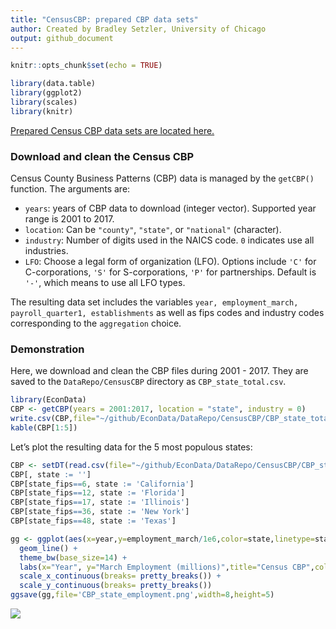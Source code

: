 ```yaml
---
title: "CensusCBP: prepared CBP data sets"
author: Created by Bradley Setzler, University of Chicago
output: github_document
---
```


```r
knitr::opts_chunk$set(echo = TRUE)
```

```r
library(data.table)
library(ggplot2)
library(scales)
library(knitr)
```



[Prepared Census CBP data sets are located here.](https://github.com/setzler/EconData/tree/master/DataRepo/CensusCBP/)



### Download and clean the Census CBP


Census County Business Patterns (CBP) data is managed by the `getCBP()` function. The arguments are:

- `years`: years of CBP data to download (integer vector). Supported year range is 2001 to 2017.
- `location`: Can be `"county"`, `"state"`, or `"national"` (character).
- `industry`: Number of digits used in the NAICS code. `0` indicates use all industries.
- `LFO`: Choose a legal form of organization (LFO). Options include `'C'` for C-corporations, `'S'` for S-corporations, `'P'` for partnerships. Default is `'-'`, which means to use all LFO types.

The resulting data set includes the variables `year, employment_march, payroll_quarter1, establishments` as well as fips codes and industry codes corresponding to the `aggregation` choice.



### Demonstration

Here, we download and clean the CBP files during 2001 - 2017. They are saved to the `DataRepo/CensusCBP` directory as `CBP_state_total.csv`.

```r
library(EconData)
CBP <- getCBP(years = 2001:2017, location = "state", industry = 0) 
write.csv(CBP,file="~/github/EconData/DataRepo/CensusCBP/CBP_state_total.csv", row.names=F)
kable(CBP[1:5])

```


Let's plot the resulting data for the 5 most populous states:

```r

CBP <- setDT(read.csv(file="~/github/EconData/DataRepo/CensusCBP/CBP_state_total.csv"))
CBP[, state := '']
CBP[state_fips==6, state := 'California']
CBP[state_fips==12, state := 'Florida']
CBP[state_fips==17, state := 'Illinois']
CBP[state_fips==36, state := 'New York']
CBP[state_fips==48, state := 'Texas']

gg <- ggplot(aes(x=year,y=employment_march/1e6,color=state,linetype=state),data=CBP[state != '']) + 
  geom_line() +
  theme_bw(base_size=14) + 
  labs(x="Year", y="March Employment (millions)",title="Census CBP",color="State",linetype="State") +
  scale_x_continuous(breaks= pretty_breaks()) +
  scale_y_continuous(breaks= pretty_breaks())
ggsave(gg,file='CBP_state_employment.png',width=8,height=5)

```

![](CBP_state_employment.png)


